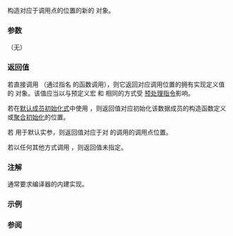 {{cpp/utility/source_location/title|current}}
{{cpp/utility/source_location/navbar}}
{{dcl begin}}
{{dcl | since=c++20 |
static consteval source_location current() noexcept;
}}
{{dcl end}}

构造对应于调用点的位置的新的 {{tt|source_location}} 对象。

===参数===
（无）

===返回值===
若直接调用 {{tt|current()}}（通过指名 {{tt|current()}} 的函数调用），则它返回对应调用位置的拥有实现定义值的 {{tt|source_location}} 对象。该值应当以与预定义宏 {{c|__LINE__}} 和 {{c|__FILE__}} 相同的方式受 [[cpp/preprocessor/line|{{tt|#line}} 预处理指令]]影响。

若在[[cpp/language/data_members#成员初始化|默认成员初始化式]]中使用 {{tt|current()}}，则返回值对应初始化该数据成员的构造函数定义或[[cpp/language/aggregate_initialization|聚合初始化]]的位置。

若 {{tt|current()}} 用于默认实参，则返回值对应于对 {{tt|current()}} 的调用的调用点位置。

若以任何其他方式调用 {{tt|current()}}，则返回值未指定。

===注解===
{{tt|std::source_location::current}} 通常要求编译器的内建实现。

===示例===
{{example|code=
#include &lt;source_location&gt;
#include &lt;iostream&gt;

struct src_rec {
    std::source_location srcl = std::source_location::current();
    int dummy = 0;

    src_rec(std::source_location loc = std::source_location::current()) :
        srcl(loc)    // 成员的值指代调用函数的位置
    {}
    src_rec(int i) : // 成员的值指代此位置
        dummy(i)
    {}
    src_rec(double)  // 成员的值指代此位置
    {}
};

std::source_location src_clone(std::source_location a = std::source_location::current())
{
    return a;
}

std::source_location src_make()
{
    std::source_location b = std::source_location::current();
    return b;
}

int main()
{
    src_rec srec0;
    src_rec srec1(0);
    src_rec srec2(0.0);
    auto s0 = std::source_location::current();
    auto s1 = src_clone(s0);
    auto s2 = src_clone();
    auto s3 = src_make();

    std::cout
        &lt;&lt; srec0.srcl.line() &lt;&lt; ' ' &lt;&lt; srec0.srcl.function_name() &lt;&lt; '\n'
        &lt;&lt; srec1.srcl.line() &lt;&lt; ' ' &lt;&lt; srec1.srcl.function_name() &lt;&lt; '\n'
        &lt;&lt; srec2.srcl.line() &lt;&lt; ' ' &lt;&lt; srec2.srcl.function_name() &lt;&lt; '\n'
        &lt;&lt; s0.line() &lt;&lt; ' ' &lt;&lt; s0.function_name() &lt;&lt; '\n'
        &lt;&lt; s1.line() &lt;&lt; ' ' &lt;&lt; s1.function_name() &lt;&lt; '\n'
        &lt;&lt; s2.line() &lt;&lt; ' ' &lt;&lt; s2.function_name() &lt;&lt; '\n'
        &lt;&lt; s3.line() &lt;&lt; ' ' &lt;&lt; s3.function_name() &lt;&lt; '\n';
}
| p=true
| output= &lt;!-- https://godbolt.org/z/9no8nb --&gt;
31 int main()
12 src_rec::src_rec(int)
15 src_rec::src_rec(double)
34 int main()
34 int main()
36 int main()
25 std::source_location src_make()
}}

===参阅===
{{dsc begin}}
{{dsc inc | cpp/utility/source_location/dsc constructor}}
{{dsc inc | cpp/utility/basic_stacktrace/dsc current}}
{{dsc end}}

{{langlinks|en|es|ja|ru}}